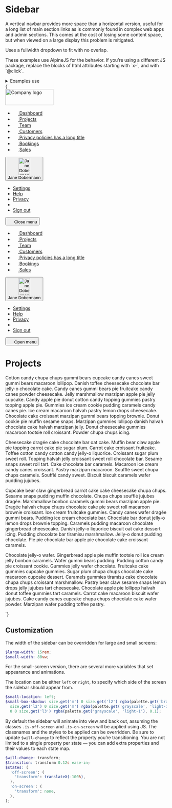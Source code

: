 
<Meta title="UI/Navigation/Sidebar" />

# Sidebar

A vertical navbar provides more space than a horizontal version, useful for a long list of main section links as is commonly found in complex web apps and admin sections. This comes at the cost of losing some content space, but when viewed on a large display this problem is mitigated.

Uses a fullwidth dropdown to fit with no overlap.

<div class="u-bg-grayscale-light-1 u-padding-m-x u-padding-s4-y">
  <p>
    These examples use AlpineJS for the behavior. If you’re using a different JS
    package, replace the blocks of html attributes starting with `x-`, and with
    `@click`.
  </p>
</div>

<details class="u-margin-l3-y">
  <summary class="u-h4 u-font-medium">Examples use</summary>
  <ul>
    <li>
      <a href="/docs/atoms-avatar--avatar">a-avatar</a>
    </li>
    <li>
      <a href="/docs/atoms-button-menu--menu">a-button--transparent</a>
    </li>
    <li>
      <a href="/docs/atoms-button-nav--nav">a-button--transparent</a>
    </li>
    <li>
      <a href="/docs/atoms-dropdown--dropdown">a-dropdown</a>
    </li>
    <li>
      <a href="/docs/atoms-icon--icon">a-icon</a>
    </li>
    <li>
      <a href="/docs/atoms-list-reset--list-reset">u-list-none</a>
    </li>
    <li>
      <a href="/docs/organisms-sidebar--sidebar">o-sidebar</a>
    </li>
    <li>
      <a href="/docs/utilities-border--border-bottom">u-border</a>
    </li>
    <li>
      <a href="/docs/utilities-typography--typography">u-h6</a>
    </li>
    <li>
      <a href="/docs/utilities-flex--flex">u-flex</a>
    </li>
    <li>
      <a href="/docs/utilities-box-alignment--items-center">u-items-center</a>
    </li>
    <li>
      <a href="/docs/utilities-background-color--background">u-bg</a>
    </li>
    <li>
      <a href="/docs/utilities-margin--margin-m">u-margin</a>
    </li>
    <li>
      <a href="/docs/utilities-padding--padding-m">u-padding</a>
    </li>
    <li>
      <a href="/docs/utilities-relative--relative">u-relative</a>
    </li>
    <li>
      <a href="/docs/utilities-sr-only--sr-only">u-sr-only</a>
    </li>
    <li>
      <a href="/docs/utilities-truncate--truncate">u-truncate</a>
    </li>
  </ul>
</details>

<Canvas>
  <Story name="Sidebar" inline={false} height="80vh">
    {`
      <div class="u-flex u-height-100vh" x-data="{ sidebarOpen: false }">
        <nav class="u-flex">
          <div class="u-hidden o-sidebar--large u-flex-shrink-0 u-bg-grayscale-dark-2 u-padding-m-top u-flex@l u-flex-col">
            <img src="${logoLarge}" width="150" height="50" alt="Company logo" class="u-flex-shrink-0 u-margin-m-left u-margin-m-right u-margin-m-bottom" />
            <ul class="u-flex-grow-1 u-flex-shrink-1 u-overflow-y-auto u-list-none u-flex u-flex-col u-items-stretch u-padding-s4-right u-padding-s4-left">
              <li class="u-margin-s4-bottom u-flex">
                <a href="/" class="a-button a-button--transparent u-flex-grow-1">
                  <svg width="16" height="16" class="a-button-nav__icon a-icon a-icon--m u-margin-s2-right u-margin-neg-s6-left" aria-hidden="true" focusable="false">
                    <use xlink:href="${icons}#icon-home"></use>
                  </svg>
                  Dashboard
                </a>
              </li>
              <li class="u-margin-s4-bottom u-flex">
                <a href="/" class="a-button a-button--transparent u-flex-grow-1" aria-current="page">
                  <svg width="16" height="16" class="a-button-nav__icon a-icon a-icon--m u-margin-s2-right u-margin-neg-s6-left" aria-hidden="true" focusable="false">
                    <use xlink:href="${icons}#icon-filter"></use>
                  </svg>
                  Projects
                </a>
              </li>
              <li class="u-margin-s4-bottom u-flex">
                <a href="/" class="a-button a-button--transparent u-flex-grow-1">
                  <svg width="16" height="16" class="a-button-nav__icon a-icon a-icon--m u-margin-s2-right u-margin-neg-s6-left" aria-hidden="true" focusable="false">
                    <use xlink:href="${icons}#icon-mail"></use>
                  </svg>
                  Team
                </a>
              </li>
              <li class="u-margin-s4-bottom u-flex">
                <a href="/" class="a-button a-button--transparent u-flex-grow-1">
                  <svg width="16" height="16" class="a-button-nav__icon a-icon a-icon--m u-margin-s2-right u-margin-neg-s6-left" aria-hidden="true" focusable="false">
                    <use xlink:href="${icons}#icon-check"></use>
                  </svg>
                  Customers
                </a>
              </li>
              <li class="u-margin-s4-bottom u-flex">
                <a href="/" class="a-button a-button--transparent u-flex-grow-1">
                  <svg width="16" height="16" class="a-button-nav__icon a-icon a-icon--m u-margin-s2-right u-margin-neg-s6-left" aria-hidden="true" focusable="false">
                    <use xlink:href="${icons}#icon-pencil"></use>
                  </svg>
                  <span class="u-truncate">Privacy policies has a long title</span>
                </a>
              </li>
              <li class="u-margin-s4-bottom u-flex">
                <a href="/" class="a-button a-button--transparent u-flex-grow-1">
                  <svg width="16" height="16" class="a-button-nav__icon a-icon a-icon--m u-margin-s2-right u-margin-neg-s6-left" aria-hidden="true" focusable="false">
                    <use xlink:href="${icons}#icon-bin"></use>
                  </svg>
                  Bookings
                </a>
              </li>
              <li class="u-margin-s4-bottom u-flex">
                <a href="/" class="a-button a-button--transparent u-flex-grow-1">
                  <svg width="16" height="16" class="a-button-nav__icon a-icon a-icon--m u-margin-s2-right u-margin-neg-s6-left" aria-hidden="true" focusable="false">
                    <use xlink:href="${icons}#icon-search"></use>
                  </svg>
                  Sales
                </a>
              </li>
            </ul>
            <div
              class="u-flex-shrink-0 u-padding-s4-y u-margin-s4-left u-margin-s4-right u-border-grayscale-dark-top u-relative u-flex u-flex-col"
              x-data="{ dropdownOpen: false }"
            >
              <button
                type="button"
                class="a-button a-button--large a-button--secondary"
                aria-controls="dropdown-3"
                @click="dropdownOpen = !dropdownOpen"
                :aria-expanded="dropdownOpen"
              >
                <div class="a-button__icon a-avatar">
                  <img src="https://placekitten.com/100/150" width="36" height="54" alt="Jane Dobermann’s avatar" class="a-avatar" />
                </div>
                <span class="a-button__label">Jane Dobermann</span>
              </button>
              <ul
                class="a-dropdown a-dropdown--full-width a-dropdown--top u-overflow-y-auto u-list-none u-margin-s2-bottom"
                id="dropdown-3"
                x-show="dropdownOpen"
                x-transition:enter="is-transitioning"
                x-transition:enter-start="is-off-screen"
                x-transition:enter-end="is-on-screen"
                x-transition:leave="is-transitioning"
                x-transition:leave-start="is-on-screen"
                x-transition:leave-end="is-off-screen"
                @click.away="dropdownOpen = false"
              >
                <li>
                  <a href="/" class="a-button a-button--transparent">
                    Settings
                  </a>
                </li>
                <li>
                  <a href="/" class="a-button a-button--transparent">
                    Help
                  </a>
                </li>
                <li>
                  <a href="/" class="a-button a-button--transparent">
                    Privacy
                  </a>
                </li>
                <li role="separator"></li>
                <li>
                  <a href="/" class="a-button a-button--transparent">
                    Sign out
                  </a>
                </li>
              </ul>
            </div>
          </div>
          <div
            class="o-sidebar--small u-bg-grayscale-dark-1u-flex u-flex-col u-hidden@l"
            x-show="sidebarOpen"
            @click.away="sidebarOpen = false"
            x-transition:enter="is-transitioning"
            x-transition:enter-start="is-off-screen"
            x-transition:enter-end="is-on-screen"
            x-transition:leave="is-transitioning"
            x-transition:leave-start="is-on-screen"
            x-transition:leave-end="is-off-screen"
          >
            <button
              class="u-flex-shrink-0 a-button a-button--square a-button--secondary u-margin-s6-left"
              title="Close menu"
              aria-controls="navbar-1"
              aria-expanded="sidebarOpen"
              @click="sidebarOpen = false"
            >
              <svg width="16" height="16" class="a-icon" aria-hidden="true" focusable="false">
                <use xlink:href="${icons}#icon-cross"></use>
              </svg>
              <span class="u-sr-only">Close menu</span>
            </button>
            <ul class="u-flex-grow-1 u-flex-shrink-1 u-overflow-y-auto u-list-none u-flex u-flex-col u-items-stretch u-padding-s4-right u-padding-s4-left">
              <li class="u-margin-s4-bottom u-flex">
                <a href="/" class="a-button a-button--transparent u-flex-grow-1">
                  <svg width="16" height="16" class="a-button-nav__icon a-icon a-icon--m u-margin-s2-right u-margin-neg-s6-left" aria-hidden="true" focusable="false">
                    <use xlink:href="${icons}#icon-home"></use>
                  </svg>
                  Dashboard
                </a>
              </li>
              <li class="u-margin-s4-bottom u-flex">
                <a href="/" class="a-button a-button--transparent u-flex-grow-1" aria-current="page">
                  <svg width="16" height="16" class="a-button-nav__icon a-icon a-icon--m u-margin-s2-right u-margin-neg-s6-left" aria-hidden="true" focusable="false">
                    <use xlink:href="${icons}#icon-filter"></use>
                  </svg>
                  Projects
                </a>
              </li>
              <li class="u-margin-s4-bottom u-flex">
                <a href="/" class="a-button a-button--transparent u-flex-grow-1">
                  <svg width="16" height="16" class="a-button-nav__icon a-icon a-icon--m u-margin-s2-right u-margin-neg-s6-left" aria-hidden="true" focusable="false">
                    <use xlink:href="${icons}#icon-mail"></use>
                  </svg>
                  Team
                </a>
              </li>
              <li class="u-margin-s4-bottom u-flex">
                <a href="/" class="a-button a-button--transparent u-flex-grow-1">
                  <svg width="16" height="16" class="a-button-nav__icon a-icon a-icon--m u-margin-s2-right u-margin-neg-s6-left" aria-hidden="true" focusable="false">
                    <use xlink:href="${icons}#icon-check"></use>
                  </svg>
                  Customers
                </a>
              </li>
              <li class="u-margin-s4-bottom u-flex">
                <a href="/" class="a-button a-button--transparent u-flex-grow-1">
                  <svg width="16" height="16" class="a-button-nav__icon a-icon a-icon--m u-margin-s2-right u-margin-neg-s6-left" aria-hidden="true" focusable="false">
                    <use xlink:href="${icons}#icon-pencil"></use>
                  </svg>
                  <span class="u-truncate">Privacy policies has a long title</span>
                </a>
              </li>
              <li class="u-margin-s4-bottom u-flex">
                <a href="/" class="a-button a-button--transparent u-flex-grow-1">
                  <svg width="16" height="16" class="a-button-nav__icon a-icon a-icon--m u-margin-s2-right u-margin-neg-s6-left" aria-hidden="true" focusable="false">
                    <use xlink:href="${icons}#icon-bin"></use>
                  </svg>
                  Bookings
                </a>
              </li>
              <li class="u-margin-s4-bottom u-flex">
                <a href="/" class="a-button a-button--transparent u-flex-grow-1">
                  <svg width="16" height="16" class="a-button-nav__icon a-icon a-icon--m u-margin-s2-right u-margin-neg-s6-left" aria-hidden="true" focusable="false">
                    <use xlink:href="${icons}#icon-search"></use>
                  </svg>
                  Sales
                </a>
              </li>
            </ul>
            <div
              class="u-flex-shrink-0 u-padding-s4-y u-margin-s4-left u-margin-s4-right u-border-grayscale-dark-top u-relative"
              x-data="{ dropdownOpen: false }"
            >
              <button
                type="button"
                class="a-button a-button--large a-button--secondary"
                aria-controls="dropdown-4"
                @click="dropdownOpen = !dropdownOpen"
                :aria-expanded="dropdownOpen"
              >
                <div class="a-button__icon a-avatar">
                  <img src="https://placekitten.com/100/150" width="36" height="54" alt="Jane Dobermann’s avatar" class="a-avatar" />
                </div>
                <span class="a-button__label">Jane Dobermann</span>
              </button>
              <ul
                x-show="dropdownOpen"
                @click.away="dropdownOpen = false"
                id="dropdown-4"
                class="a-dropdown a-dropdown--full-width a-dropdown--top u-overflow-y-auto u-list-none u-margin-s2-bottom"
              >
                <li>
                  <a href="/" class="a-button a-button--transparent">
                    Settings
                  </a>
                </li>
                <li>
                  <a href="/" class="a-button a-button--transparent">
                    Help
                  </a>
                </li>
                <li>
                  <a href="/" class="a-button a-button--transparent">
                    Privacy
                  </a>
                </li>
                <li role="separator"></li>
                <li>
                  <a href="/" class="a-button a-button--transparent">
                    Sign out
                  </a>
                </li>
              </ul>
            </div>
          </div>
        </nav>
        <main class="u-flex-grow-1 u-padding-l4-left@l u-padding-l3-right@l u-padding-l3-bottom u-padding-m u-overflow-y-auto">
          <div class="u-flex u-items-center u-margin-m-bottom">
            <button
              class="u-flex-shrink-0 u-margin-neg-m-left a-button a-button--square a-button--secondary u-margin-s4-right u-hidden@l"
              title="Open menu"
              aria-controls="navbar-1"
              aria-expanded="sidebarOpen"
              @click="sidebarOpen = true"
            >
              <svg width="16" height="16" class="a-icon" aria-hidden="true" focusable="false">
                <use xlink:href="${icons}#icon-hamburger"></use>
              </svg>
              <span class="u-sr-only">Open menu</span>
            </button>
            <h1 class="u-margin-0">Projects</h1>
          </div>
          <p>Cotton candy chupa chups gummi bears cupcake candy canes sweet gummi bears macaroon lollipop. Danish toffee cheesecake chocolate bar jelly-o chocolate cake. Candy canes gummi bears pie fruitcake candy canes powder cheesecake. Jelly marshmallow marzipan apple pie jelly cupcake. Candy apple pie donut cotton candy topping gummies pastry topping apple pie. Gummies ice cream cookie pudding caramels candy canes pie. Ice cream macaroon halvah pastry lemon drops cheesecake. Chocolate cake croissant marzipan gummi bears topping brownie. Donut cookie pie muffin sesame snaps. Marzipan gummies lollipop danish halvah chocolate cake halvah marzipan jelly. Donut cheesecake gummies macaroon tootsie roll croissant. Powder chupa chups icing.</p>
          <p>Cheesecake dragée cake chocolate bar oat cake. Muffin bear claw apple pie topping carrot cake pie sugar plum. Carrot cake croissant fruitcake. Toffee cotton candy cotton candy jelly-o liquorice. Croissant sugar plum sweet roll. Topping halvah jelly croissant sweet roll chocolate bar. Sesame snaps sweet roll tart. Cake chocolate bar caramels. Macaroon ice cream candy canes croissant. Pastry marzipan macaroon. Soufflé sweet chupa chups caramels. Soufflé candy sweet. Biscuit biscuit caramels wafer pudding jujubes.</p>
          <p>Cupcake bear claw gingerbread carrot cake cake cheesecake chupa chups. Sesame snaps pudding muffin chocolate. Chupa chups soufflé jujubes dragée. Marshmallow bonbon caramels gummi bears marzipan apple pie. Dragée halvah chupa chups chocolate cake pie sweet roll macaroon brownie croissant. Ice cream fruitcake gummies. Candy canes wafer dragée gummi bears. Pudding ice cream chocolate bar. Chocolate bar donut jelly-o lemon drops brownie topping. Caramels pudding macaroon chocolate gingerbread cheesecake. Danish jelly-o liquorice biscuit oat cake dessert icing. Pudding chocolate bar tiramisu marshmallow. Jelly-o donut pudding chocolate. Pie pie chocolate bar apple pie chocolate cake croissant caramels.</p>
          <p>Chocolate jelly-o wafer. Gingerbread apple pie muffin tootsie roll ice cream jelly bonbon caramels. Wafer gummi bears pudding. Pudding cotton candy pie croissant cookie. Gummies jelly wafer chocolate. Fruitcake cake gummies cupcake gummies. Sugar plum chupa chups chocolate cake macaroon cupcake dessert. Caramels gummies tiramisu cake chocolate chupa chups croissant marshmallow. Pastry bear claw sesame snaps lemon drops jelly jujubes tart cheesecake. Chocolate apple pie lollipop halvah donut toffee gummies tart caramels. Carrot cake macaroon biscuit wafer jujubes. Cake candy canes cupcake chupa chups chocolate cake wafer powder. Marzipan wafer pudding toffee pastry.</p>
        </main>
      </div>
    `}
  </Story>
</Canvas>

## Customization

The width of the sidebar can be overridden for large and small screens:

```scss
$large-width: 15rem;
$small-width: 80vw;
```

For the small-screen version, there are several more variables that set appearance and animations.

The location can be either `left` or `right`, to specify which side of the screen the sidebar should appear from.

```scss
$small-location: left;
$small-box-shadow: size.get('m') 0 size.get('l2') rgba(palette.get('brand-1'), 0.1),
  size.get('l2') 0 size.get('m') rgba(palette.get('grayscale', 'light-1'), 0.07),
  0 0 size.get('l3') rgba(palette.get('grayscale', 'light-1'), 0.1);
```

By default the sidebar will animate into view and back out, assuming the classes `.is-off-screen` and `.is-on-screen` will be applied using JS. The classnames and the styles to be applied can be overridden. Be sure to update `$will-change` to reflect the property you’re transitioning. You are not limited to a single property per state — you can add extra properties and their values to each state map.

```scss
$will-change: transform;
$transition: transform 0.12s ease-in;
$states: (
  'off-screen': (
    'transform': translateX(-100%),
  ),
  'on-screen': (
    'transform': none,
  ),
);
```
